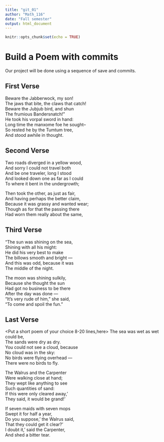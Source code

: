 ---
title: "git_01"
author: "Math_116"
date: "Fall semester"
output: html_document
---

```{r setup, include=FALSE}
knitr::opts_chunk$set(echo = TRUE)
```
# Build a Poem with commits
Our project will be done using a sequence of save and commits.

## First Verse 
<Put the first two verses of Jabberwocky by Lewis Carrol in this section>
Beware the Jabberwock, my son!  
The jaws that bite, the claws that catch!  
Beware the Jubjub bird, and shun  
  The frumious Bandersnatch!"  
He took his vorpal sword in hand:  
  Long time the manxome foe he sought--  
So rested he by the Tumtum tree,  
  And stood awhile in thought. 
  
## Second Verse
<Put the first two verses of The Road Not Taken by Robert Frost here>
Two roads diverged in a yellow wood,  
And sorry I could not travel both  
And be one traveler, long I stood  
And looked down one as far as I could  
To where it bent in the undergrowth;  

Then took the other, as just as fair,  
And having perhaps the better claim,  
Because it was grassy and wanted wear;  
Though as for that the passing there  
Had worn them really about the same,  


## Third Verse
<Put the first two verses of The Walrus and the Carpenter here>
"The sun was shining on the sea,  
      Shining with all his might:   
He did his very best to make   
      The billows smooth and bright —   
And this was odd, because it was   
      The middle of the night.   

The moon was shining sulkily,   
      Because she thought the sun   
Had got no business to be there   
      After the day was done —   
"It's very rude of him," she said,   
      "To come and spoil the fun."   
      
## Last Verse
<Put a short poem of your choice 8-20 lines,here>
The sea was wet as wet could be,   
      The sands were dry as dry.   
You could not see a cloud, because   
      No cloud was in the sky:   
No birds were flying overhead —   
      There were no birds to fly.   

The Walrus and the Carpenter   
      Were walking close at hand;   
They wept like anything to see   
      Such quantities of sand:   
If this were only cleared away,'   
      They said, it would be grand!'   

If seven maids with seven mops   
      Swept it for half a year,   
Do you suppose,' the Walrus said,   
      That they could get it clear?'   
I doubt it,' said the Carpenter,   
      And shed a bitter tear.   
